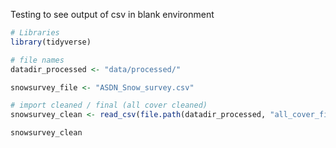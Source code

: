 


Testing to see output of csv in blank environment

```r
# Libraries
library(tidyverse)

# file names
datadir_processed <- "data/processed/"

snowsurvey_file <- "ASDN_Snow_survey.csv"

# import cleaned / final (all cover cleaned)
snowsurvey_clean <- read_csv(file.path(datadir_processed, "all_cover_fixed_ANNARAMJI.csv"))

```

```r
snowsurvey_clean
```

